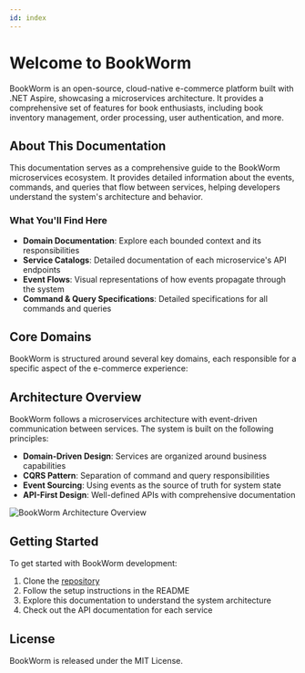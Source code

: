 ```yaml
---
id: index
---
```


# **Welcome to BookWorm**

BookWorm is an open-source, cloud-native e-commerce platform built with .NET Aspire, showcasing a microservices architecture. It provides a comprehensive set of features for book enthusiasts, including book inventory management, order processing, user authentication, and more.

<Tiles columns={2}>
  <Tile icon="BookOpenIcon" iconColor="text-green-500" href="https://github.com/foxminchan/BookWorm" title="Explore the source code" description="Explore the source code of BookWorm" />
  <Tile icon="StarIcon"  iconColor="text-yellow-500" href="https://github.com/foxminchan/BookWorm/stargazers" title="Star BookWorm on GitHub" description="If you like the project, please star it on GitHub to show your support ❤️" />
</Tiles>

## About This Documentation

This documentation serves as a comprehensive guide to the BookWorm microservices ecosystem. It provides detailed information about the events, commands, and queries that flow between services, helping developers understand the system's architecture and behavior.

### What You'll Find Here

- **Domain Documentation**: Explore each bounded context and its responsibilities
- **Service Catalogs**: Detailed documentation of each microservice's API endpoints
- **Event Flows**: Visual representations of how events propagate through the system
- **Command & Query Specifications**: Detailed specifications for all commands and queries

## Core Domains

BookWorm is structured around several key domains, each responsible for a specific aspect of the e-commerce experience:

<Tiles columns={3}>
  <Tile icon="ShoppingCartIcon" iconColor="text-blue-500" href="/docs/domains/basket/1.0.0" title="Basket" description="Shopping cart management and checkout process" />
  <Tile icon="RectangleGroupIcon" iconColor="text-purple-500" href="/docs/domains/catalog/1.0.0" title="Catalog" description="Book inventory, categories, and search functionality" />
  <Tile icon="TruckIcon" iconColor="text-green-500" href="/docs/domains/ordering/1.0.0" title="Ordering" description="Order processing, payment, and fulfillment" />
  <Tile icon="StarIcon" iconColor="text-yellow-500" href="/docs/domains/rating/1.0.0" title="Rating" description="Book reviews and rating system" />
  <Tile icon="CurrencyDollarIcon" iconColor="text-red-500" href="/docs/domains/finance/1.0.0" title="Finance" description="Ordering finance transactions" />
  <Tile icon="BellIcon" iconColor="text-orange-500" href="/docs/domains/notification/1.0.0" title="Notification" description="User notifications and alerts" />
</Tiles>

## Architecture Overview

BookWorm follows a microservices architecture with event-driven communication between services. The system is built on the following principles:

- **Domain-Driven Design**: Services are organized around business capabilities
- **CQRS Pattern**: Separation of command and query responsibilities
- **Event Sourcing**: Using events as the source of truth for system state
- **API-First Design**: Well-defined APIs with comprehensive documentation

<img loading="lazy" src="https://raw.githubusercontent.com/foxminchan/BookWorm/refs/heads/main/assets/architechture.png" alt="BookWorm Architecture Overview" className="my-6 rounded-lg shadow-md" />

## Getting Started

To get started with BookWorm development:

1. Clone the [repository](https://github.com/foxminchan/BookWorm)
2. Follow the setup instructions in the README
3. Explore this documentation to understand the system architecture
4. Check out the API documentation for each service

## License

BookWorm is released under the MIT License.
